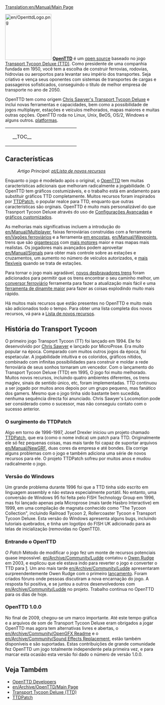 [[Translation:en/Manual/Main Page]]
{{pt/Tabela de conteúdos}}

[[File:en/OpenttdLogo.png|left|150px]]
[http://www.openttd.org/ '''OpenTTD'''] é um [http://pt.wikipedia.org/wiki/Código_aberto open source] baseado no jogo [http://pt.wikipedia.org/wiki/Transport_Tycoon Transport Tycoon Deluxe (TTD)]. Como presidente de uma companhia fundada em 1950, você tem a escolha de construir ferrovias, rodovias, hidrovias ou aeroportos para levantar seu império dos transportes. Seja criativo e vença seus oponentes com sistemas de transportes de cargas e passageiros sofisticados, conseguindo o título de melhor empresa de transporte no ano de 2050.

OpenTTD tem como origem [http://www.chrissawyer.com/info.htm Chris Sawyer's Transport Tycoon Deluxe] e inclui novas ferramentas e capacidades, bem como a possibilidade de jogos multiplayer, estações e veículos melhorados, mapas maiores e muitas outras opções. OpenTTD roda no Linux, Unix, BeOS, OS/2, Windows e alguns outros.
[[en/Archive/Compilation and Ports/Operating system|platformas]].

{| align="center"
|colspan=2 style="background:none; border:0px"|
|width=200 style="background:none; border:0px"| __TOC__
|style="background:none; border:0px"| [[File:pt/Intro screen.png|frame|center|OpenTTD [[en/Manual/Game interface#Main window contents|tela de introdução]]]]
|}

==Características==
:''Artigo Principal: [[pt/Lista de novos recursos]]''

Enquanto o jogo é modelado após o original, o [http://www.openttd.org/ OpenTTD] tem muitas características adicionais que melhoram radicalmente a jogabilidade. O OpenTTD tem gráficos costumizáveis, e o trabalho está em andamento para substituir gráficos TTD completamente. Muitos recursos foram inspirados por [http://www.ttdpatch.net/ TTDPatch], o popular realce para TTD, enquanto que outras características são orginais. OpenTTD é muito mais personalizável do que Trasnport Tycoon Deluxe através do uso de [[pt/Configurações Avançadas|Configurações Avançadas]] e [[en/Manual/NewGRF|gráficos customizados]].

As melhorias mais significativas incluem a introdução do [[en/Manual/Multiplayer]], faixas ferroviárias construídas com a ferramenta [[en/Vagões ferroviários]] e a ferramenta [[pt/Construção em encostas|em encostas]], [[en/Manual/Waypoints]], trens que são [[pt/Trens gigantescos|gigantescos]] com [[en/Archive/Manual/Multiheaded trains|mais motores]] maior e mas mapas mais realistas. Os jogadores mais avançados podem aproveitar [[en/Manual/Signals]] para obter mais controle sobre as estações e cruzamentos, um aumento no número de veículos autorizados, e  [[pt/Estações não uniformes|mais flexíveis]] quando se trata de estações.

Para tornar o jogo mais agradável, [[en/Archive/Manual/Yet Another PBS Patch|novos desbravadores trens]] foram adicionados para permitir que os trens encontrar o seu caminho melhor, um [[en/Manual/Convert rail|conversor ferroviário]] ferramenta para fazer a atualização mais fácil e uma [[en/Archive/Manual/Settings/Extra dynamite|ferramenta de dinamite maior]] para fazer as coisas explodindo muito mais rápido.

Há muitos mais recursos que estão presentes no OpenTTD e muito mais são adicionados todo o tempo. Para obter uma lista completa dos novos recursos, vá para a [[pt/Lista de novos recursos|Lista de novos recursos]].

==História do Transport Tycoon==
O primeiro jogo Transport Tycoon (TT) foi lançado em 1994. Ele foi desenvolvido por [http://www.chrissawyer.com/ Chris Sawyer] e lançado por MicroProse. 
Era muito popular na época. Comparado com muitos outros jogos da época, foi espetacular. A jogabilidade intuitiva e os coloridos, gráficos nítidos, combinado com infinitas possibilidades para construir e moldar a rede ferroviária de seus sonhos tornaram um vencedor.
Com o lançamento do Transport Tycoon Deluxe (TTD) em 1995, O jogo foi muito melhorado. Muitos novos recursos, incluindo quatro ambientes diferentes, os trens maglev, sinais de sentido único, etc, foram implementadas. TTD continuou a ser jogado por muitos anos depois por um grupo pequeno, mas fanático dos gamers. Mesmo que o jogo tinha sido bastante bem sucedida, nenhuma sequência directa foi anunciado. Chris Sawyer's Locomotion pode ser considerado como o sucessor, mas não conseguiu contato com o sucesso anterior.

===O surgimento do TTDPatch===
Algo em torno de 1996-1997, Josef Drexler iniciou um projeto chamado [http://www.ttdpatch.net/ TTDPatch], que era (como o nome indica) um patch para TTD. Originalmente ele só fez pequenas coisas, mas mais tarde foi capaz de suportar arquivos [[en/Manual/NewGRF]], duas cores da empresa e até bondes. Ela corrige alguns problemas com o jogo e também adiciona uma série de novos recursos para ele. O projeto TTDPatch sofreu por muitos anos e mudou radicalmente o jogo.

===Versão do Windows===
Um grande problema durante 1996 foi que a TTD tinha sido escrito em linguagem assembly e não estava especialmente portátil. No entanto, uma conversão de Windows 95 foi feita pelo FISH Technology Group em 1996, mas foi lançado apenas pela Microprose (mais tarde Hasbro Interactive) em 1999, em uma compilação de magnata conhecido como "The Tycoon Collection", incluindo Railroad Tycoon 2, Rollercoaster Tycoon e Transport Tycoon Deluxe. Esta versão do Windows apresenta alguns bugs, incluindo tutoriais quebrados, e tinha um logotipo do FISH UK adicionado para as telas de inicialização (removidas no OpenTTD).

===Entrando o OpenTTD===
''O Patch'' Método de modificar o jogo fez um monte de recursos potenciais quase impossível. [[en/Archive/Community/Ludde]] contatou o [http://www.tt-forums.net/ Owen Rudge] em 2003, e explicou que ele estava indo para reverter o jogo e converter o TTD para [http://pt.wikipedia.org/wiki/C_(linguagem_de_programação)C]. Um ano mais tarde [[en/Archive/Community/Ludde]] apresentaram surpreendentemente Owen Rudge com o primeiro [http://pt.wikipedia.org/wiki/Liberação_de_software lançamento]. Foram criados fóruns onde pessoas discutiram a nova encarnação do jogo. A resposta foi positiva, e se juntou a outros desenvolvedores com [[en/Archive/Community/Ludde]] no projeto. Trabalho continua no OpenTTD para os dias de hoje.

===OpenTTD 1.0.0===
No final de 2009, chegou-se um marco importante. Até este tempo gráfica e a arquivos de som de Transport Tycoon Deluxe eram obrigados a jogar OpenTTD mas agora tem alternativas livres e abertas, o [[en/Archive/Community/OpenGFX Readme]] e o [[en/Archive/Community/Sound Effects Replacement]], estão também disponíveis e são suportadas. Estas contribuições de grande comunidade fez OpenTTD um jogo totalmente independente pela primeira vez, e para marcar esta ocasião esta versão foi dado o número de versão 1.0.0.

==Veja Também==
*[[en/Archive/Community/Developers|OpenTTD Developers]]
*[[en/Archive/OpenTTD/Main Page]]
*[http://pt.wikipedia.org/wiki/Transport_Tycoon Transport Tycoon Deluxe (TTD)]
*[http://www.ttdpatch.net/ TTDPatch]